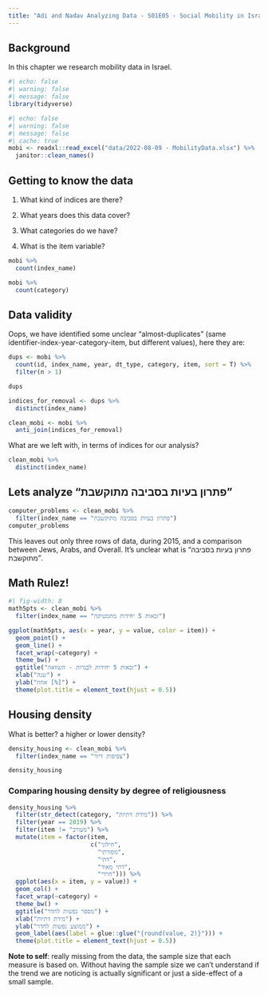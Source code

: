 ```yaml
---
title: "Adi and Nadav Analyzing Data - S01E05 - Social Mobility in Israel"
---
```


## Background

In this chapter we research mobility data in Israel.

```r
#| echo: false
#| warning: false
#| message: false
library(tidyverse)
```

```r
#| echo: false
#| warning: false
#| message: false
#| cache: true
mobi <- readxl::read_excel("data/2022-08-09 - MobilityData.xlsx") %>% 
  janitor::clean_names()
```

## Getting to know the data

1. What kind of indices are there? 

2. What years does this data cover?

3. What categories do we have?

4. What is the item variable?

```r

mobi %>% 
  count(index_name)

mobi %>% 
  count(category)
```

## Data validity

Oops, we have identified some unclear "almost-duplicates" (same identifier-index-year-category-item, but different values), here they are:

```r
dups <- mobi %>% 
  count(id, index_name, year, dt_type, category, item, sort = T) %>% 
  filter(n > 1)

dups

indices_for_removal <- dups %>% 
  distinct(index_name)

clean_mobi <- mobi %>% 
  anti_join(indices_for_removal)
```
What are we left with, in terms of indices for our analysis?

```r
clean_mobi %>% 
  distinct(index_name)
```

## Lets analyze "פתרון בעיות בסביבה מתוקשבת"

```r

computer_problems <- clean_mobi %>% 
  filter(index_name == "פתרון בעיות בסביבה מתוקשבת")
computer_problems
```

This leaves out only three rows of data, during 2015, and a comparison between Jews, Arabs, and Overall. It's unclear what is "פתרון בעיות בסביבה מתוקשבת".

## Math Rulez!

```r
#| fig-width: 8
math5pts <- clean_mobi %>% 
  filter(index_name == "זכאות 5 יחידות מתמטיקה")

ggplot(math5pts, aes(x = year, y = value, color = item)) + 
  geom_point() +
  geom_line() + 
  facet_wrap(~category) + 
  theme_bw() + 
  ggtitle("זכאות 5 יחידות לבגרות - השוואה") + 
  xlab("שנה") + 
  ylab("אחוז [%]") + 
  theme(plot.title = element_text(hjust = 0.5))
```

## Housing density

What is better? a higher or lower density?

```r
density_housing <- clean_mobi %>% 
  filter(index_name == "צפיפות דיור")

density_housing
```

### Comparing housing density by degree of religiousness

```r
density_housing %>% 
  filter(str_detect(category, "מידת דתיות")) %>% 
  filter(year == 2019) %>% 
  filter(item != "מעורב") %>% 
  mutate(item = factor(item,
                       c("חילוני",
                         "מסורתי",
                         "דתי",
                         "דתי מאוד",
                         "חרדי"))) %>% 
  ggplot(aes(x = item, y = value)) + 
  geom_col() +
  facet_wrap(~category) +
  theme_bw() + 
  ggtitle("מספר נפשות לחדר") + 
  xlab("מידת דתיות") + 
  ylab("ממוצע נפשות לחדר") + 
  geom_label(aes(label = glue::glue("{round(value, 2)}"))) + 
  theme(plot.title = element_text(hjust = 0.5))
```

**Note to self**: really missing from the data, the sample size that each measure is based on. Without having the sample size we can't understand if the trend we are noticing is actually significant or just a side-effect of a small sample.

